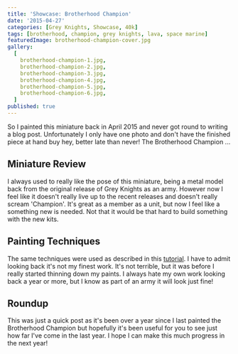 ```yaml
---
title: 'Showcase: Brotherhood Champion'
date: '2015-04-27'
categories: [Grey Knights, Showcase, 40k]
tags: [brotherhood, champion, grey knights, lava, space marine]
featuredImage: brotherhood-champion-cover.jpg
gallery:
  [
    brotherhood-champion-1.jpg,
    brotherhood-champion-2.jpg,
    brotherhood-champion-3.jpg,
    brotherhood-champion-4.jpg,
    brotherhood-champion-5.jpg,
    brotherhood-champion-6.jpg,
  ]
published: true
---
```


So I painted this miniature back in April 2015 and never got round to writing a blog post. Unfortunately I only
have one photo and don't have the finished piece at hand buy hey, better late than never! The Brotherhood Champion ...

## Miniature Review

I always used to really like the pose of this miniature, being a metal model back from the original release of Grey
Knights as an army. However now I feel like it doesn't really live up to the recent releases and doesn't really
scream 'Champion'. It's great as a member as a unit, but now I feel like a something new is needed. Not that it
would be that hard to build something with the new kits.

## Painting Techniques

The same techniques were used as described in this [tutorial](/tutorials/40k/grey-knight-armour/). I have
to admit looking back it's not my finest work. It's not terrible, but it was before I really started thinning down
my paints. I always hate my own work looking back a year or more, but I know as part of an army it will look just fine!

## Roundup

This was just a quick post as it's been over a year since I last painted the Brotherhood Champion but hopefully it's
been useful for you to see just how far I've come in the last year. I hope I can make this much progress in the next
year!
